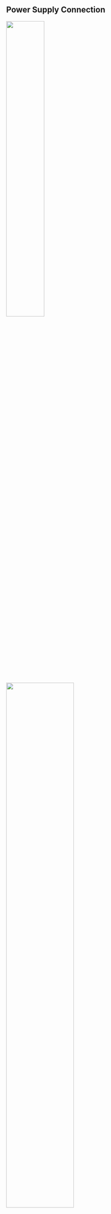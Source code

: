 ## Power Supply Connection

<Include product='bioentry_w3'><Image src='/img/device/bew3-power-connetion.png' width='45%' className='none' /></Include>

<Include product='biostation_3'><Image src='/img/device/installation-power-connection-bs3.png' width='60%' className='none' /></Include>

<Include product='biostation_2a'><Image src='/img/device/installation-power-connection-bs2a.png' width='60%' className='none' /></Include>

<Include product='facestation_f2'><Image src='/img/device/installation-power-connection-bs2a.png' width='60%' className='none' /></Include>

<Include product='corestation_20'><Image src='/img/device/installation-power-connection-cs20.png' width='60%' className='none' /></Include>

<Include product='corestation_40'><Image src='/img/device/installation-power-connection-cs40.png' width='70%' className='none' /></Include>

<Include product='doorinterface'><Image src='/img/device/installation-power-connection-di24.png' width='75%' className='none' /></Include>

<Include product='biolite_n2'><Image src='/img/device/installation-power-connection-bln2.png' width='60%' className='none' /></Include>

<Include product='xstation_2'><Image src='/img/device/installation-power-connection-xs2.png' width='60%' className='none' /></Include>

<Include product='facestation_2'><Image src='/img/device/installation-power-connection-fs2.png' width='60%' className='none' /></Include>

:::caution

<Include product='bioentry_w3'>

* Listed Class 2 power unit shall be recommended to use.

</Include>

<Include product='bioentry_w3,biostation_2a,biostation_3,xstation_2'>

* DO NOT connect the device to the DC power supply (or adapter) and PoE power supply at the same time.

</Include>

<Include product='corestation_20,corestation_40'>

* Make sure to use separate power for the access control device and products.

</Include>

<Include product='doorinterface'>

* Make sure to use separate power for the reader and products.

</Include>

* Use the IEC/EN 62368-1 approved power adapter that supports higher power consumption than the product. If you wish to connect and use another device to the power supply adapter, you should use an adapter with a current capacity which is the same or larger than the total power consumption required for the terminal and another device.

  * Refer to the [Power](product-specifications#specs.power) in the product specifications for maximum current consumption specifications.

<Xclude product='corestation_20,corestation_40,doorinterface'>

* Use a separate power supply for Secure I/O 2, the electric lock, and the product respectively. If connecting and using the power supply to these devices together, the devices may malfunction.

</Xclude>

<Include product='biostation_3,facestation_f2'>

* When connecting the power supply, be aware of the distance between the device and the power supply. The device should be connected as close as possible to the power supply so that the length of the connecting cable is kept to a minimum. If cable connections are made improperly it may cause the device to malfunction. It is recommended to use a 16 AWG or 18 AWG cable if the BioStation 3 is far from the power supply. The connection distance may differ depending on the standard of the cable used and the installation environment. This product supports both DC 24 V and DC 12 V power, so check the maximum length according to the cable specification to ensure that the unit is properly powered.

  <Table>
  <Thead>
  <Row>
  <Th rowspan='2'>Cable standard</Th>
  <Th colspan='2'>Max. extended length</Th>
  </Row>
  <Row>
  <Th>DC 12V</Th>
  <Th>DC 24V</Th>
  </Row>
  </Thead>
  <Tbody>
  <Row>
  <Td>16 AWG</Td>
  <Td>50 m</Td>
  <Td>150 m</Td>
  </Row>
  <Row>
  <Td>18 AWG</Td>
  <Td>30 m</Td>
  <Td>136 m</Td>
  </Row>
  <Row>
  <Td>20 AWG</Td>
  <Td>20 m</Td>
  <Td>90 m</Td>
  </Row>
  </Tbody>
  </Table>

</Include>

<Include product='facestation_2'>

* When connecting the power supply, be aware of the distance between the device and the power supply. The device should be connected as close as possible to the power supply so that the length of the connecting cable is kept to a minimum. If cable connections are made improperly it may cause the device to malfunction. It is recommended to use a 16 AWG or 18 AWG cable if the BioStation 3 is far from the power supply. The connection distance may differ depending on the standard of the cable used and the installation environment.

  <Table>
  <Thead>
  <Row>
  <Th rowspan='2'>Cable standard</Th>
  <Th colspan='2'>Max. extended length</Th>
  </Row>
  </Thead>
  <Tbody>
  <Row>
  <Td>16 AWG</Td>
  <Td>50 m</Td>
  <Td>150 m</Td>
  </Row>
  <Row>
  <Td>18 AWG</Td>
  <Td>30 m</Td>
  <Td>136 m</Td>
  </Row>
  <Row>
  <Td>20 AWG</Td>
  <Td>20 m</Td>
  <Td>90 m</Td>
  </Row>
  </Tbody>
  </Table>

</Include>

* DO NOT extend the length of power cable when using the power adapter.

<Include product='biostation_3,xstation_2,facestation_2'>

* DO NOT use the CAT5 UTP 2-Wire for power supply purpose.

</Include>

:::

<Include product='corestation_20,corestation_40,doorinterface'>

:::info

It is recommended to connect and use an Uninterruptible Power Supply (UPS) to prevent power failure.

:::

</Include>
